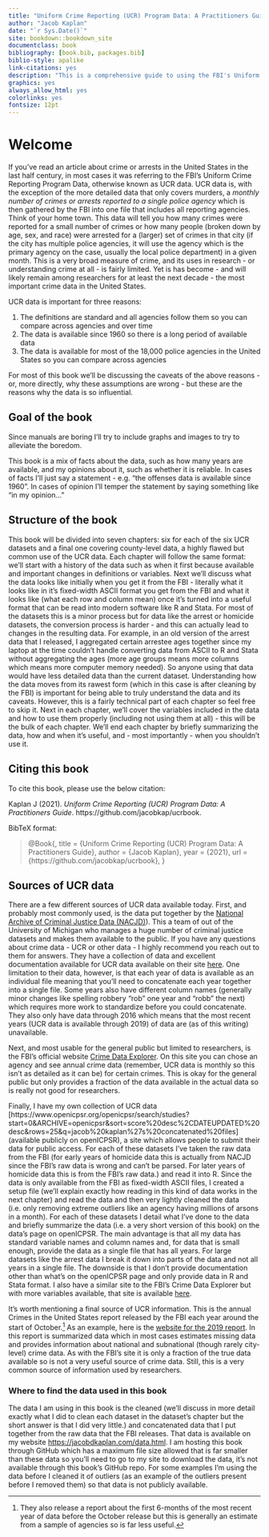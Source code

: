 ```yaml
--- 
title: "Uniform Crime Reporting (UCR) Program Data: A Practitioners Guide"
author: "Jacob Kaplan"
date: "`r Sys.Date()`"
site: bookdown::bookdown_site
documentclass: book
bibliography: [book.bib, packages.bib]
biblio-style: apalike
link-citations: yes
description: "This is a comprehensive guide to using the FBI's Uniform Crime Reporting Program Data, a collection of crime and arrest datasets which are often referred to as UCR data."
graphics: yes
always_allow_html: yes 
colorlinks: yes
fontsize: 12pt
---
```


# Welcome {-}

If you've read an article about crime or arrests in the United States in the last half century, in most cases it was referring to the FBI's Uniform Crime Reporting Program Data, otherwise known as UCR data. UCR data is, with the exception of the more detailed data that only covers murders, a *monthly number of crimes or arrests reported to a single police agency* which is then gathered by the FBI into one file that includes all reporting agencies. Think of your home town. This data will tell you how many crimes were reported for a small number of crimes or how many people (broken down by age, sex, and race) were arrested for a (larger) set of crimes in that city (if the city has multiple police agencies, it will use the agency which is the primary agency on the case, usually the local police department) in a given month. This is a very broad measure of crime, and its uses in research - or understanding crime at all - is fairly limited. Yet is has become - and will likely remain among researchers for at least the next decade - the most important crime data in the United States.

UCR data is important for three reasons: 

1. The definitions are standard and all agencies follow them so you can compare across agencies and over time
2. The data is available since 1960 so there is a long period of available data
3. The data is available for most of the 18,000 police agencies in the United States so you can compare across agencies

For most of this book we'll be discussing the caveats of the above reasons - or, more directly, why these assumptions are wrong - but these are the reasons why the data is so influential. 

## Goal of the book

Since manuals are boring I'll try to include graphs and images to try to alleviate the boredom. 

This book is a mix of facts about the data, such as how many years are available, and my opinions about it, such as whether it is reliable. In cases of facts I'll just say a statement - e.g. "the offenses data is available since 1960". In cases of opinion I'll temper the statement by saying something like "in my opinion..." 

## Structure of the book

This book will be divided into seven chapters: six for each of the six UCR datasets and a final one covering county-level data, a highly flawed but common use of the UCR data. Each chapter will follow the same format: we'll start with a history of the data such as when it first because available and important changes in definitions or variables. Next we'll discuss what the data looks like initially when you get it from the FBI - literally what it looks like in it's fixed-width ASCII format you get from the FBI and what it looks like (what each row and column mean) once it's turned into a useful format that can be read into modern software like R and Stata. For most of the datasets this is a minor process but for data like the arrest or homicide datasets, the conversion process is harder - and this can actually lead to changes in the resulting data. For example, in an old version of the arrest data that I released, I aggregated certain arrestee ages together since my laptop at the time couldn't handle converting data from ASCII to R and Stata without aggregating the ages (more age groups means more columns which means more computer memory needed). So anyone using that data would have less detailed data than the current dataset. Understanding how the data moves from its rawest form (which in this case is after cleaning by the FBI) is important for being able to truly understand the data and its caveats. However, this is a fairly technical part of each chapter so feel free to skip it. Next in each chapter, we'll cover the variables included in the data and how to use them properly (including not using them at all) - this will be the bulk of each chapter. We'll end each chapter by briefly summarizing the data, how and when it's useful, and - most importantly - when you shouldn't use it. 

## Citing this book

To cite this book, please use the below citation: 

Kaplan J (2021). *Uniform Crime Reporting (UCR) Program Data: A Practitioners Guide*. https://github.com/jacobkap/ucrbook. 

BibTeX format:

> @Book{,
    title = {Uniform Crime Reporting (UCR) Program Data: A Practitioners Guide},
    author = {Jacob Kaplan},
    year = {2021},
    url = {https://github.com/jacobkap/ucrbook},
  }

## Sources of UCR data

There are a few different sources of UCR data available today. First, and probably most commonly used, is the data put together by the [National Archive of Criminal Justice Data (NACJD)](https://www.icpsr.umich.edu/web/pages/NACJD/index.html)). This a team of out of the University of Michigan who manages a huge number of criminal justice datasets and makes them available to the public. If you have any questions about crime data - UCR or other data - I highly recommend you reach out to them for answers. They have a collection of data and excellent documentation available for UCR data available on their site [here](https://www.icpsr.umich.edu/web/NACJD/series/57). One limitation to their data, however, is that each year of data is available as an individual file meaning that you'll need to concatenate each year together into a single file. Some years also have different column names (generally minor changes like spelling robbery "rob" one year and "robb" the next) which requires more work to standardize before you could concatenate. They also only have data through 2016 which means that the most recent years (UCR data is available through 2019) of data are (as of this writing) unavailable. 

Next, and most usable for the general public but limited to researchers, is the FBI's official website [Crime Data Explorer](https://crime-data-explorer.fr.cloud.gov/). On this site you can chose an agency and see annual crime data (remember, UCR data is monthly so this isn't as detailed as it can be) for certain crimes. This is okay for the general public but only provides a fraction of the data available in the actual data so is really not good for researchers. 

Finally, I have my own collection of UCR data [https://www.openicpsr.org/openicpsr/search/studies?start=0&ARCHIVE=openicpsr&sort=score%20desc%2CDATEUPDATED%20desc&rows=25&q=jacob%20kaplan%27s%20concatenated%20files] (available publicly on openICPSR), a site which allows people to submit their data for public access. For each of these datasets I've taken the raw data from the FBI (for early years of homicide data this is actually from NACJD since the FBI's raw data is wrong and can't be parsed. For later years of homicide data this is from the FBI's raw data.) and read it into R. Since the data is only available from the FBI as fixed-width ASCII files, I created a setup file (we'll explain exactly how reading in this kind of data works in the next chapter) and read the data and then very lightly cleaned the data (i.e. only removing extreme outliers like an agency having millions of arsons in a month). For each of these datasets I detail what I've done to the data and briefly summarize the data (i.e. a very short version of this book) on the data's page on openICPSR. The main advantage is that all my data has standard variable names and column names and, for data that is small enough, provide the data as a single file that has all years. For large datasets like the arrest data I break it down into parts of the data and not all years in a single file. The downside is that I don't provide documentation other than what's on the openICPSR page and only provide data in R and Stata format. I also have a similar site to the FBI's Crime Data Explorer but with more variables available, that site is available [here](jacobdkaplan.com/).

It's worth mentioning a final source of UCR information. This is the annual Crimes in the United States report released by the FBI each year around the start of October.^[They also release a report about the first 6-months of the most recent year of data before the October release but this is generally an estimate from a sample of agencies so is far less useful.] As an example, here is the [website for the 2019 report](https://ucr.fbi.gov/crime-in-the-u.s/2019/crime-in-the-u.s.-2019). In this report is summarized data which in most cases estimates missing data and provides information about national and subnational (though rarely city-level) crime data. As with the FBI's site it is only a fraction of the true data available so is not a very useful source of crime data. Still, this is a very common source of information used by researchers.

### Where to find the data used in this book 

The data I am using in this book is the cleaned (we'll discuss in more detail exactly what I did to clean each dataset in the dataset's chapter but the short answer is that I did very little.) and concatenated data that I put together from the raw data that the FBI releases. That data is available on my website [https://jacobdkaplan.com/data.html](here). I am hosting this book through GitHub which has a maximum file size allowed that is far smaller than these data so you'll need to go to my site to download the data, it's not available through this book's GitHub repo. For some examples I'm using the data before I cleaned it of outliers (as an example of the outliers present before I removed them) so that data is not publicly available. 